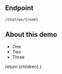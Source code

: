 
## Endpoint
```
/chat/ws/{room}
```

## About this demo
- One
- Two
- Three

<WebSocketChat/>
<WebSocketChat/>

  return <MdxLayout>{children}</MdxLayout>
}
